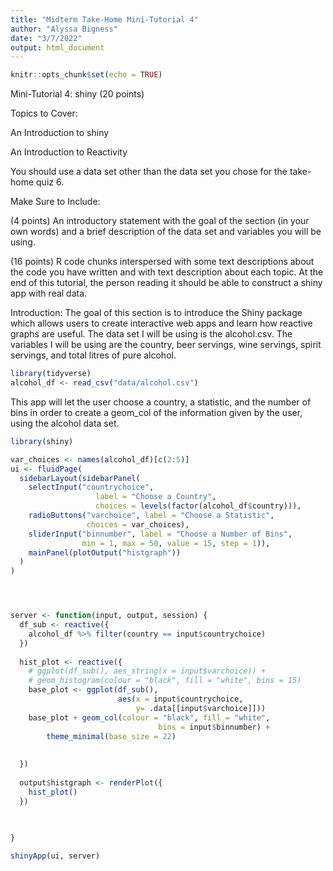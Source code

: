 ```yaml
---
title: "Midterm Take-Home Mini-Tutorial 4"
author: "Alyssa Bigness"
date: "3/7/2022"
output: html_document
---
```


```r
knitr::opts_chunk$set(echo = TRUE)
```

Mini-Tutorial 4: shiny (20 points)

Topics to Cover:

An Introduction to shiny

An Introduction to Reactivity

You should use a data set other than the data set you chose for the take-home quiz 6.

Make Sure to Include:

(4 points) An introductory statement with the goal of the section (in your own words) and a brief description of the data set and variables you will be using.

(16 points) R code chunks interspersed with some text descriptions about the code you have written and with text description about each topic. At the end of this tutorial, the person reading it should be able to construct a shiny app with real data.

Introduction:
The goal of this section is to introduce the Shiny package which allows users to create interactive web apps and learn how reactive graphs are useful. The data set I will be using is the alcohol.csv.
The variables I will be using are the country, beer servings, wine servings, spirit servings, and total litres of pure alcohol.

```r
library(tidyverse)
alcohol_df <- read_csv("data/alcohol.csv")
```


This app will let the user choose a country, a statistic, and the number of bins in order to create a geom_col of the information given by the user, using the alcohol data set.
```r
library(shiny)

var_choices <- names(alcohol_df)[c(2:5)]
ui <- fluidPage(
  sidebarLayout(sidebarPanel(
    selectInput("countrychoice",
                   label = "Choose a Country", 
                   choices = levels(factor(alcohol_df$country))),
    radioButtons("varchoice", label = "Choose a Statistic",
                 choices = var_choices),
    sliderInput("binnumber", label = "Choose a Number of Bins", 
                min = 1, max = 50, value = 15, step = 1)),
    mainPanel(plotOutput("histgraph"))
  )
)




server <- function(input, output, session) {
  df_sub <- reactive({
    alcohol_df %>% filter(country == input$countrychoice)
  })
  
  hist_plot <- reactive({
    # ggplot(df_sub(), aes_string(x = input$varchoice)) +
    # geom_histogram(colour = "black", fill = "white", bins = 15)
    base_plot <- ggplot(df_sub(), 
                        aes(x = input$countrychoice, 
                            y= .data[[input$varchoice]]))
    base_plot + geom_col(colour = "black", fill = "white",
                                 bins = input$binnumber) +
        theme_minimal(base_size = 22)
  
   
  })
  
  output$histgraph <- renderPlot({
    hist_plot()
  })

  
  
}

shinyApp(ui, server)
```




